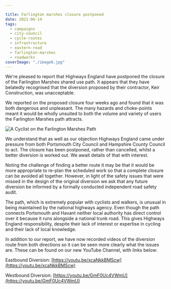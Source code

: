 ```yaml
---

title: Farlington marshes closure postponed
date: 2021-06-14
tags:  
  - campaigns
  - city-council
  - cycle-routes
  - infrastructure 
  - eastern-road
  - farlington-marshes
  - roadworks
coverImage: "./image6.jpg"
---
```




We're pleased to report that Highways England have postponed the closure of the Farlington Marshes shared use path. It appears that they have belatedly recognised that the diversion proposed by their contractor, Keir Construction, was unacceptable.

We reported on the proposed closure four weeks ago and found that it was both dangerous and unpleasant. The many hazards and choke-points meant it would be wholly unsuited to both the volume and variety of users the Farlington Marshes path attracts.

<Image alt="A Cyclist on the Farlington Marshes Path" src={img} class="floater"/>

We understand that as well as our objection Highways England came under pressure from both Portsmouth City Council and Hampshire County Council to act. The closure has been postponed, rather than cancelled, whilst a better diversion is worked out. We await details of that with interest.

Noting the challenge of finding a better route it may be that it would be more appropriate to re-plan the scheduled work so that a complete closure can be avoided all together. However, in light of the safety issues that were missed in the design of the original diversion we ask that any future diversion be informed by a formally conducted independent road safety audit.

The path, which is extremely popular with cyclists and walkers, is unusual in being maintained by the national highways agency. Even though the path connects Portsmouth and Havant neither local authority has direct control over it because it runs alongside a national trunk road. This gives Highways England responsibility, despite their lack of interest or expertise in cycling and their lack of local knowledge.

In addition to our report, we have now recorded videos of the diversion route from both directions so it can be seen more clearly what the issues are. These can be found on our new YouTube Channel, with links below:

Eastbound Diversion: [https://youtu.be/xcaNkkBMScw](https://youtu.be/xcaNkkBMScw)

Westbound Diversion: [https://youtu.be/GmF0Uc4VWmU](https://youtu.be/GmF0Uc4VWmU)
